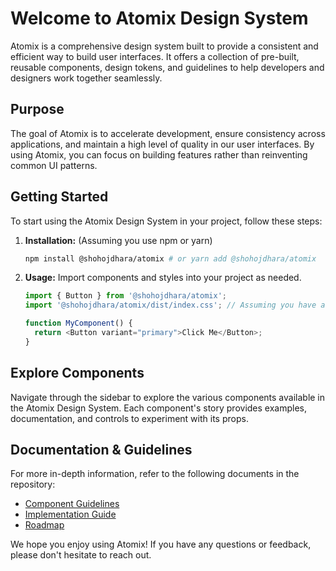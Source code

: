 # Welcome to Atomix Design System

Atomix is a comprehensive design system built to provide a consistent and efficient way to build user interfaces. It offers a collection of pre-built, reusable components, design tokens, and guidelines to help developers and designers work together seamlessly.

## Purpose

The goal of Atomix is to accelerate development, ensure consistency across applications, and maintain a high level of quality in our user interfaces. By using Atomix, you can focus on building features rather than reinventing common UI patterns.

## Getting Started

To start using the Atomix Design System in your project, follow these steps:

1.  **Installation:** (Assuming you use npm or yarn)

    ```bash
    npm install @shohojdhara/atomix # or yarn add @shohojdhara/atomix
    ```

2.  **Usage:**
    Import components and styles into your project as needed.

    ```javascript
    import { Button } from '@shohojdhara/atomix';
    import '@shohojdhara/atomix/dist/index.css'; // Assuming you have a main CSS file

    function MyComponent() {
      return <Button variant="primary">Click Me</Button>;
    }
    ```

## Explore Components

Navigate through the sidebar to explore the various components available in the Atomix Design System. Each component's story provides examples, documentation, and controls to experiment with its props.

## Documentation & Guidelines

For more in-depth information, refer to the following documents in the repository:

- [Component Guidelines](?path=/docs/docs-atomix-component-guidelines--docs)
- [Implementation Guide](?path=/docs/docs-implementation-guide--docs)
- [Roadmap](?path=/docs/docs-atomix-roadmap--docs)

We hope you enjoy using Atomix! If you have any questions or feedback, please don't hesitate to reach out.
